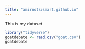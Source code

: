 ```yaml
---
title: "amirnotsosmart.github.io"
---
```


This is my dataset.

```r
library("tidyverse")
goatdebate <- read.csv("goat.csv")
goatdebate
```
